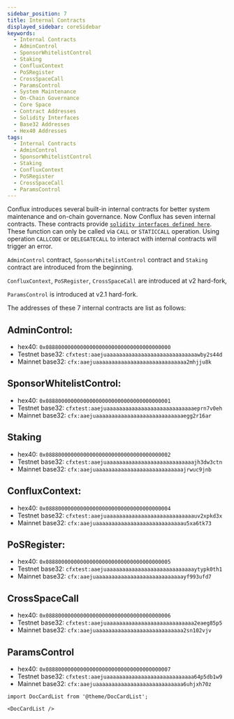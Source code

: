 ```yaml
---
sidebar_position: 7
title: Internal Contracts
displayed_sidebar: coreSidebar
keywords:
  - Internal Contracts
  - AdminControl
  - SponsorWhitelistControl
  - Staking
  - ConfluxContext
  - PoSRegister
  - CrossSpaceCall
  - ParamsControl
  - System Maintenance
  - On-Chain Governance
  - Core Space
  - Contract Addresses
  - Solidity Interfaces
  - Base32 Addresses
  - Hex40 Addresses
tags:
  - Internal Contracts
  - AdminControl
  - SponsorWhitelistControl
  - Staking
  - ConfluxContext
  - PoSRegister
  - CrossSpaceCall
  - ParamsControl
---
```


Conflux introduces several built-in internal contracts for better system maintenance and on-chain governance. Now Conflux has seven internal contracts. These contracts provide [`solidity interfaces defined here`](https://github.com/Conflux-Chain/conflux-rust/tree/master/internal_contract/contracts). These function can only be called via `CALL` or `STATICCALL` operation. Using operation `CALLCODE` or `DELEGATECALL` to interact with internal contracts will trigger an error.

`AdminControl` contract, `SponsorWhitelistControl` contract and `Staking` contract are introduced from the beginning.

`ConfluxContext`, `PoSRegister`, `CrossSpaceCall` are introduced at v2 hard-fork, 

`ParamsControl` is introduced at v2.1 hard-fork. 

The addresses of these 7 internal contracts are list as follows:

## AdminControl:

- hex40: `0x0888000000000000000000000000000000000000`
- Testnet base32: `cfxtest:aaejuaaaaaaaaaaaaaaaaaaaaaaaaaaaaawby2s44d`
- Mainnet base32: `cfx:aaejuaaaaaaaaaaaaaaaaaaaaaaaaaaaaa2mhjju8k`

## SponsorWhitelistControl: 

- hex40: `0x0888000000000000000000000000000000000001`
- Testnet base32: `cfxtest:aaejuaaaaaaaaaaaaaaaaaaaaaaaaaaaaeprn7v0eh`
- Mainnet base32: `cfx:aaejuaaaaaaaaaaaaaaaaaaaaaaaaaaaaegg2r16ar`

## Staking

- hex40: `0x0888000000000000000000000000000000000002`
- Testnet base32: `cfxtest:aaejuaaaaaaaaaaaaaaaaaaaaaaaaaaaajh3dw3ctn`
- Mainnet base32: `cfx:aaejuaaaaaaaaaaaaaaaaaaaaaaaaaaaajrwuc9jnb`

## ConfluxContext: 

- hex40: `0x0888000000000000000000000000000000000004`
- Testnet base32: `cfxtest:aaejuaaaaaaaaaaaaaaaaaaaaaaaaaaaauv2xpkd3x`
- Mainnet base32: `cfx:aaejuaaaaaaaaaaaaaaaaaaaaaaaaaaaau5xa6tk73`

## PoSRegister: 

- hex40: `0x0888000000000000000000000000000000000005`
- Testnet base32: `cfxtest:aaejuaaaaaaaaaaaaaaaaaaaaaaaaaaaaytypk0th1`
- Mainnet base32: `cfx:aaejuaaaaaaaaaaaaaaaaaaaaaaaaaaaayf993ufd7`

## CrossSpaceCall

- hex40: `0x0888000000000000000000000000000000000006`
- Testnet base32: `cfxtest:aaejuaaaaaaaaaaaaaaaaaaaaaaaaaaaa2eaeg85p5`
- Mainnet base32: `cfx:aaejuaaaaaaaaaaaaaaaaaaaaaaaaaaaa2sn102vjv`

## ParamsControl

- hex40: `0x0888000000000000000000000000000000000007`
- Testnet base32: `cfxtest:aaejuaaaaaaaaaaaaaaaaaaaaaaaaaaaa64p5db1w9`
- Mainnet base32: `cfx:aaejuaaaaaaaaaaaaaaaaaaaaaaaaaaaa6uhjxh70z`

```mdx-code-block
import DocCardList from '@theme/DocCardList';

<DocCardList />
```

